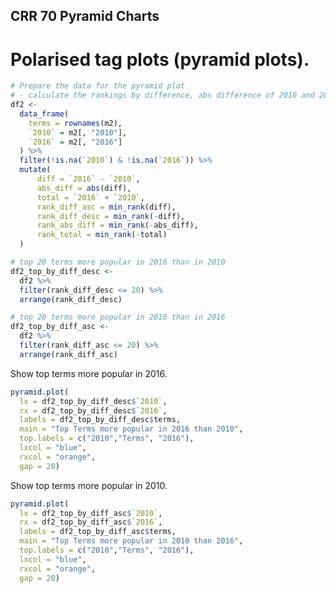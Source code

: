 ## CRR 70 Pyramid Charts

# Polarised tag plots (pyramid plots).

```r
# Prepare the data for the pyramid plot
# - calculate the rankings by difference, abs difference of 2010 and 2016 counts
df2 <- 
  data_frame(
    terms = rownames(m2),
    `2010` = m2[, "2010"],
    `2016` = m2[, "2016"]
  ) %>% 
  filter(!is.na(`2010`) & !is.na(`2016`)) %>% 
  mutate(
      diff = `2016` - `2010`,
      abs_diff = abs(diff),
      total = `2016` + `2010`,
      rank_diff_asc = min_rank(diff),
      rank_diff_desc = min_rank(-diff),
      rank_abs_diff = min_rank(-abs_diff),
      rank_total = min_rank(-total)
  )

# top 20 terms more popular in 2016 than in 2010
df2_top_by_diff_desc <- 
  df2 %>% 
  filter(rank_diff_desc <= 20) %>% 
  arrange(rank_diff_desc)

# top 20 terms more popular in 2010 than in 2016
df2_top_by_diff_asc <- 
  df2 %>% 
  filter(rank_diff_asc <= 20) %>% 
  arrange(rank_diff_asc)

```

Show top terms more popular in 2016.

```r
pyramid.plot(
  lx = df2_top_by_diff_desc$`2010`,
  rx = df2_top_by_diff_desc$`2016`,
  labels = df2_top_by_diff_desc$terms,
  main = "Top Terms more popular in 2016 than 2010",
  top.labels = c("2010","Terms", "2016"),
  lxcol = "blue", 
  rxcol = "orange",
  gap = 20)

```

Show top terms more popular in 2010.

```r
pyramid.plot(
  lx = df2_top_by_diff_asc$`2010`,
  rx = df2_top_by_diff_asc$`2016`,
  labels = df2_top_by_diff_asc$terms,
  main = "Top Terms more popular in 2010 than 2016",
  top.labels = c("2010","Terms", "2016"),
  lxcol = "blue", 
  rxcol = "orange",
  gap = 20)
```

